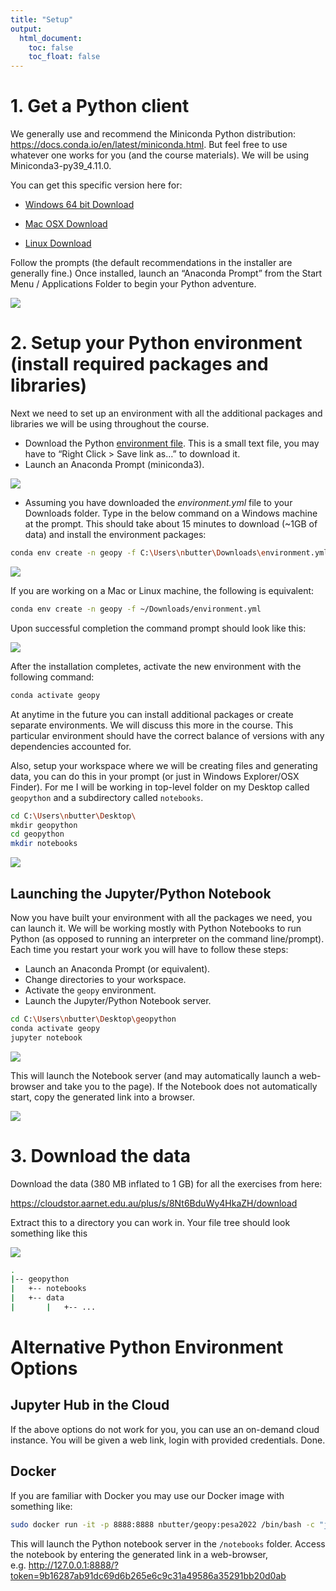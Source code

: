 ```yaml
---
title: "Setup"
output:
  html_document:
    toc: false
    toc_float: false
---
```



# 1. Get a Python client
We generally use and recommend the Miniconda Python distribution: [https://docs.conda.io/en/latest/miniconda.html](https://docs.conda.io/en/latest/miniconda.html). But feel free to use whatever one works for you (and the course materials). We will be using Miniconda3-py39_4.11.0.

You can get this specific version here for:

* [Windows 64 bit Download](https://repo.anaconda.com/miniconda/Miniconda3-py39_4.11.0-Windows-x86_64.exe)

* [Mac OSX Download](https://repo.anaconda.com/miniconda/Miniconda3-py39_4.11.0-MacOSX-x86_64.pkg)

* [Linux Download](https://repo.anaconda.com/miniconda/Miniconda3-py39_4.11.0-Linux-x86_64.sh)

Follow the prompts (the default recommendations in the installer are generally fine.)
Once installed, launch an "Anaconda Prompt" from the Start Menu / Applications Folder to begin your Python adventure.

![](fig/setup00.png)


# 2. Setup your Python environment (install required packages and libraries)

Next we need to set up an environment with all the additional packages and libraries we will be using throughout the course.

* Download the Python [environment file](./environment.yml). This is a small text file, you may have to "Right Click > Save link as..." to download it.
* Launch an Anaconda Prompt (miniconda3).

![](fig/setup01.png)

* Assuming you have downloaded the *environment.yml* file to your Downloads folder. Type in the below command on a Windows machine at the prompt. This should take about 15 minutes to download (~1GB of data) and install the environment packages:

```sh
conda env create -n geopy -f C:\Users\nbutter\Downloads\environment.yml
```

![](fig/setup02.png)

If you are working on a Mac or Linux machine, the following is equivalent:

```sh
conda env create -n geopy -f ~/Downloads/environment.yml
```


Upon successful completion the command prompt should look like this:

![](fig/setup03.png)


After the installation completes, activate the new environment with the following command:

```sh
conda activate geopy
```

At anytime in the future you can install additional packages or create separate environments. We will discuss this more in the course. This particular environment should have the correct balance of versions with any dependencies accounted for.

Also, setup your workspace where we will be creating files and generating data, you can do this in your prompt (or just in Windows Explorer/OSX Finder). For me I will be working in top-level folder on my Desktop called ```geopython``` and a subdirectory called ```notebooks```.

```sh
cd C:\Users\nbutter\Desktop\
mkdir geopython
cd geopython
mkdir notebooks
```

![](fig/setup-python.png)

## Launching the Jupyter/Python Notebook

Now you have built your environment with all the packages we need, you can launch it. We will be working mostly with Python Notebooks to run Python (as opposed to running an interpreter on the command line/prompt). Each time you restart your work you will have to follow these steps:

* Launch an Anaconda Prompt (or equivalent).
* Change directories to your workspace.
* Activate the ```geopy``` environment.
* Launch the Jupyter/Python Notebook server.

```sh
cd C:\Users\nbutter\Desktop\geopython
conda activate geopy
jupyter notebook
```

![](fig/jupyter.png)

This will launch the Notebook server (and may automatically launch a web-browser and take you to the page). If the Notebook does not automatically start, copy the generated link into a browser.

![](fig/jupyter_browser.png)

# 3. Download the data

Download the data (380 MB inflated to 1 GB) for all the exercises from here:

[https://cloudstor.aarnet.edu.au/plus/s/8Nt6BduWy4HkaZH/download](https://cloudstor.aarnet.edu.au/plus/s/8Nt6BduWy4HkaZH/download)

Extract this to a directory you can work in.
Your file tree should look something like this

![](fig/setup-folder.png)


```sh
.
|-- geopython
|   +-- notebooks
|   +-- data
|       |   +-- ...
```



# Alternative Python Environment Options

## Jupyter Hub in the Cloud

If the above options do not work for you, you can use an on-demand cloud instance. You will be given a web link, login with provided credentials. Done.


## Docker

If you are familiar with Docker you may use our Docker image with something like:

```sh
sudo docker run -it -p 8888:8888 nbutter/geopy:pesa2022 /bin/bash -c "jupyter notebook --allow-root --ip=0.0.0.0 --no-browser"
```
This will launch the Python notebook server in the ```/notebooks``` folder. Access the notebook by entering the generated link in a web-browser, e.g. [http://127.0.0.1:8888/?token=9b16287ab91dc69d6b265e6c9c31a49586a35291bb20d0ab](http://127.0.0.1:8888/?token=9b16287ab91dc69d6b265e6c9c31a49586a35291bb20d0ab)

